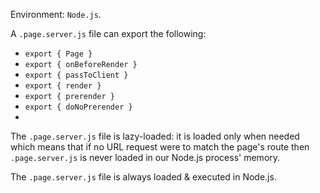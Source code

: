 
Environment: `Node.js`.

A `.page.server.js` file can export the following:
- `export { Page }`
- `export { onBeforeRender }`
- `export { passToClient }`
- `export { render }`
- `export { prerender }`
- `export { doNoPrerender }`
- <Link href="/exports" />

The `.page.server.js` file is lazy-loaded: it is loaded only when needed which means that if no URL request were to match the page's route then `.page.server.js` is never loaded in our Node.js process' memory.

The `.page.server.js` file is always loaded & executed in Node.js.
